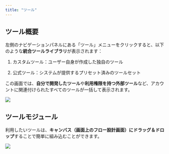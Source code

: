 ```yaml
---
title: "ツール"
---
```


## ツール概要

左側のナビゲーションパネルにある「ツール」メニューをクリックすると、以下のような**統合ツールライブラリ**が表示されます：

1. カスタムツール：ユーザー自身が作成した独自のツール

2. 公式ツール：システムが提供するプリセット済みのツールセット

この画面では、**自分で開発したツール**や**利用権限を持つ外部ツール**など、アカウントに関連付けられたすべてのツールが一括して表示されます。

<img
  src="/images/41.png"
/>
## ツールモジュール

利用したいツールは、**キャンバス（画面上のフロー設計画面）にドラッグ＆ドロップ**することで簡単に組み込むことができます。

<img
  src="/images/42.png"
/>
